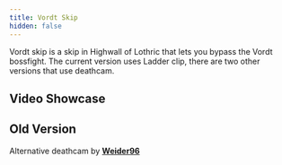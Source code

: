 ```yaml
---
title: Vordt Skip
hidden: false
---
```



Vordt skip is a skip in Highwall of Lothric that lets you bypass the Vordt bossfight. The current version uses Ladder clip, there are two other versions that use deathcam.

## Video Showcase

<YouTube id="https://youtu.be/GPH9i4MZ5X0" />

## Old Version

<YouTube id="https://www.youtube.com/watch?v=JpykiEUNKVk" />

Alternative deathcam by [**Weider96**](https://youtu.be/ysv6BOpucBY?t=347)
